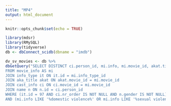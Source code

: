 ```yaml
---
title: "MP4"
output: html_document
---
```


```r
knitr::opts_chunk$set(echo = TRUE)
```

```r
library(mdsr)
library(RMySQL)
library(tidyverse)
db <- dbConnect_scidb(dbname = "imdb")
```

```r

dv_sv_movies <- db %>%
dbGetQuery("SELECT DISTINCT ci.person_id, mi.info, mi.movie_id, akat.title, n.name, n.gender, ci.nr_order 
FROM movie_info AS mi 
JOIN info_type it ON it.id = mi.info_type_id  
JOIN aka_title akat ON akat.movie_id = mi.movie_id
JOIN cast_info ci ON ci.movie_id = mi.movie_id
JOIN name n ON n.id = ci.person_id
WHERE (it.id = 97 AND ci.nr_order IS NOT NULL AND n.gender IS NOT NULL)  
AND (mi.info LIKE '%domestic violence%' OR mi.info LIKE '%sexual violence%');")

```